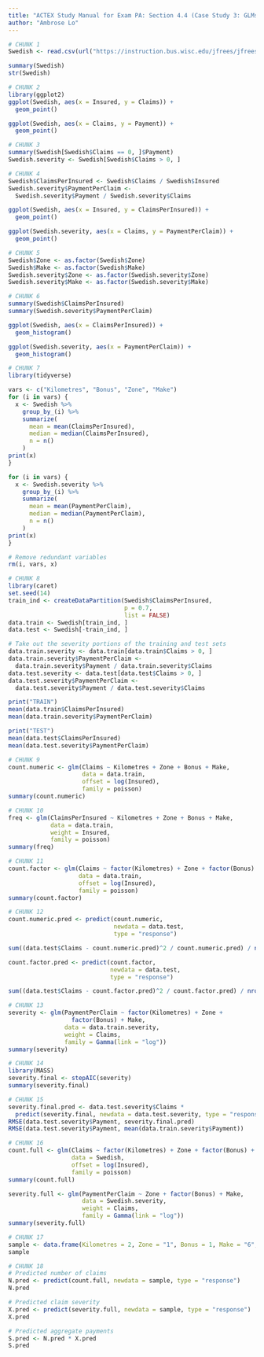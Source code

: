```yaml
---
title: "ACTEX Study Manual for Exam PA: Section 4.4 (Case Study 3: GLMs for Count and Aggregate Loss Variables)"
author: "Ambrose Lo"
---
```



```r
# CHUNK 1
Swedish <- read.csv(url("https://instruction.bus.wisc.edu/jfrees/jfreesbooks/Regression%20Modeling/BookWebDec2010/CSVData/SwedishMotorInsurance.csv"))

summary(Swedish)
str(Swedish)
```


```r
# CHUNK 2
library(ggplot2)
ggplot(Swedish, aes(x = Insured, y = Claims)) +
  geom_point()

ggplot(Swedish, aes(x = Claims, y = Payment)) +
  geom_point()
```


```r
# CHUNK 3
summary(Swedish[Swedish$Claims == 0, ]$Payment)
Swedish.severity <- Swedish[Swedish$Claims > 0, ]
```


```r
# CHUNK 4
Swedish$ClaimsPerInsured <- Swedish$Claims / Swedish$Insured
Swedish.severity$PaymentPerClaim <-
  Swedish.severity$Payment / Swedish.severity$Claims

ggplot(Swedish, aes(x = Insured, y = ClaimsPerInsured)) +
  geom_point()

ggplot(Swedish.severity, aes(x = Claims, y = PaymentPerClaim)) +
  geom_point()
```


```r
# CHUNK 5
Swedish$Zone <- as.factor(Swedish$Zone)
Swedish$Make <- as.factor(Swedish$Make)
Swedish.severity$Zone <- as.factor(Swedish.severity$Zone)
Swedish.severity$Make <- as.factor(Swedish.severity$Make)
```


```r
# CHUNK 6
summary(Swedish$ClaimsPerInsured)
summary(Swedish.severity$PaymentPerClaim)

ggplot(Swedish, aes(x = ClaimsPerInsured)) +
  geom_histogram()

ggplot(Swedish.severity, aes(x = PaymentPerClaim)) +
  geom_histogram()
```


```r
# CHUNK 7
library(tidyverse)

vars <- c("Kilometres", "Bonus", "Zone", "Make")
for (i in vars) {
  x <- Swedish %>%
    group_by_(i) %>%
    summarize(
      mean = mean(ClaimsPerInsured),
      median = median(ClaimsPerInsured),
      n = n()
    )
print(x)
}

for (i in vars) {
  x <- Swedish.severity %>%
    group_by_(i) %>%
    summarize(
      mean = mean(PaymentPerClaim),
      median = median(PaymentPerClaim),
      n = n()
    )
print(x)
}

# Remove redundant variables
rm(i, vars, x)
```


```r
# CHUNK 8
library(caret)
set.seed(14)
train_ind <- createDataPartition(Swedish$ClaimsPerInsured,
                                 p = 0.7,
                                 list = FALSE)
data.train <- Swedish[train_ind, ]
data.test <- Swedish[-train_ind, ]

# Take out the severity portions of the training and test sets
data.train.severity <- data.train[data.train$Claims > 0, ]
data.train.severity$PaymentPerClaim <-
  data.train.severity$Payment / data.train.severity$Claims
data.test.severity <- data.test[data.test$Claims > 0, ]
data.test.severity$PaymentPerClaim <-
  data.test.severity$Payment / data.test.severity$Claims

print("TRAIN")
mean(data.train$ClaimsPerInsured)
mean(data.train.severity$PaymentPerClaim)

print("TEST")
mean(data.test$ClaimsPerInsured)
mean(data.test.severity$PaymentPerClaim)
```


```r
# CHUNK 9
count.numeric <- glm(Claims ~ Kilometres + Zone + Bonus + Make,
                     data = data.train,
                     offset = log(Insured),
                     family = poisson)
summary(count.numeric)
```


```r
# CHUNK 10
freq <- glm(ClaimsPerInsured ~ Kilometres + Zone + Bonus + Make,
            data = data.train,
            weight = Insured,
            family = poisson)
summary(freq)
```


```r
# CHUNK 11
count.factor <- glm(Claims ~ factor(Kilometres) + Zone + factor(Bonus) + Make,
                    data = data.train,
                    offset = log(Insured),
                    family = poisson)
summary(count.factor)
```


```r
# CHUNK 12
count.numeric.pred <- predict(count.numeric,
                              newdata = data.test,
                              type = "response")

sum((data.test$Claims - count.numeric.pred)^2 / count.numeric.pred) / nrow(data.test)

count.factor.pred <- predict(count.factor,
                             newdata = data.test,
                             type = "response")

sum((data.test$Claims - count.factor.pred)^2 / count.factor.pred) / nrow(data.test)
```


```r
# CHUNK 13
severity <- glm(PaymentPerClaim ~ factor(Kilometres) + Zone +
                  factor(Bonus) + Make,
                data = data.train.severity,
                weight = Claims,
                family = Gamma(link = "log"))
summary(severity)
```


```r
# CHUNK 14
library(MASS)
severity.final <- stepAIC(severity)
summary(severity.final)
```


```r
# CHUNK 15
severity.final.pred <- data.test.severity$Claims *
  predict(severity.final, newdata = data.test.severity, type = "response")
RMSE(data.test.severity$Payment, severity.final.pred)
RMSE(data.test.severity$Payment, mean(data.train.severity$Payment))
```


```r
# CHUNK 16
count.full <- glm(Claims ~ factor(Kilometres) + Zone + factor(Bonus) + Make,
                  data = Swedish,
                  offset = log(Insured),
                  family = poisson)
summary(count.full)

severity.full <- glm(PaymentPerClaim ~ Zone + factor(Bonus) + Make,
                     data = Swedish.severity,
                     weight = Claims,
                     family = Gamma(link = "log"))
summary(severity.full)
```


```r
# CHUNK 17
sample <- data.frame(Kilometres = 2, Zone = "1", Bonus = 1, Make = "6", Insured = 350)
sample
```


```r
# CHUNK 18
# Predicted number of claims
N.pred <- predict(count.full, newdata = sample, type = "response")
N.pred

# Predicted claim severity
X.pred <- predict(severity.full, newdata = sample, type = "response")
X.pred

# Predicted aggregate payments
S.pred <- N.pred * X.pred
S.pred
```
